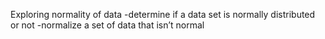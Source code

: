 Exploring normality of data
-determine if a data set is normally distributed or not
-normalize a set of data that isn't normal